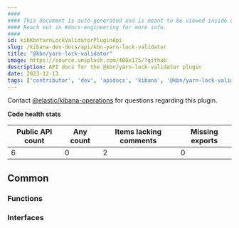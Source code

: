 ```yaml
---
####
#### This document is auto-generated and is meant to be viewed inside our experimental, new docs system.
#### Reach out in #docs-engineering for more info.
####
id: kibKbnYarnLockValidatorPluginApi
slug: /kibana-dev-docs/api/kbn-yarn-lock-validator
title: "@kbn/yarn-lock-validator"
image: https://source.unsplash.com/400x175/?github
description: API docs for the @kbn/yarn-lock-validator plugin
date: 2023-12-13
tags: ['contributor', 'dev', 'apidocs', 'kibana', '@kbn/yarn-lock-validator']
---
```




Contact [@elastic/kibana-operations](https://github.com/orgs/elastic/teams/kibana-operations) for questions regarding this plugin.

**Code health stats**

| Public API count  | Any count | Items lacking comments | Missing exports |
|-------------------|-----------|------------------------|-----------------|
| 6 | 0 | 2 | 0 |

## Common

### Functions
<DocDefinitionList data={kbnYarnLockValidatorObj.common.functions}/>

### Interfaces
<DocDefinitionList data={kbnYarnLockValidatorObj.common.interfaces}/>


